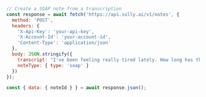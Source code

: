 ```javascript JavaScript
// Create a SOAP note from a transcription
const response = await fetch('https://api.sully.ai/v1/notes', {
  method: 'POST',
  headers: {
    'X-Api-Key': 'your-api-key',
    'X-Account-Id': 'your-account-id',
    'Content-Type': 'application/json'
  },
  body: JSON.stringify({
    transcript: "I've been feeling really tired lately. How long has this been going on? About two weeks. Let's run some blood tests to check your iron and thyroid levels.",
    noteType: { type: 'soap' }
  })
});

const { data: { noteId } } = await response.json();
```
